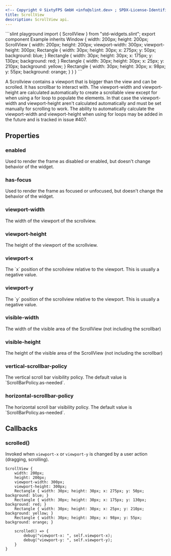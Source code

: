 ```yaml
---
<!-- Copyright © SixtyFPS GmbH <info@slint.dev> ; SPDX-License-Identifier: MIT -->
title: ScrollView
description: ScrollView api.
---
```



<CodeSnippetMD imagePath="/src/assets/generated/std-widgets-scrollview.png"  imageWidth="200" imageHeight="200"  imageAlt='scrollview example'>
```slint playground
import { ScrollView } from "std-widgets.slint";
export component Example inherits Window {
    width: 200px;
    height: 200px;
    ScrollView {
        width: 200px;
        height: 200px;
        viewport-width: 300px;
        viewport-height: 300px;
        Rectangle { width: 30px; height: 30px; x: 275px; y: 50px; background: blue; }
        Rectangle { width: 30px; height: 30px; x: 175px; y: 130px; background: red; }
        Rectangle { width: 30px; height: 30px; x: 25px; y: 210px; background: yellow; }
        Rectangle { width: 30px; height: 30px; x: 98px; y: 55px; background: orange; }
    }
}
```
</CodeSnippetMD>

A Scrollview contains a viewport that is bigger than the view and can be
scrolled. It has scrollbar to interact with. The viewport-width and
viewport-height are calculated automatically to create a scrollable view
except for when using a for loop to populate the elements. In that case
the viewport-width and viewport-height aren't calculated automatically
and must be set manually for scrolling to work. The ability to
automatically calculate the viewport-width and viewport-height when
using for loops may be added in the future and is tracked in issue #407.

## Properties

### enabled
<SlintProperty propName="enabled" typeName="bool" defaultValue="true">
Used to render the frame as disabled or enabled, but doesn't change behavior of the widget.
</SlintProperty>

### has-focus
<SlintProperty propName="has-focus" typeName="bool" defaultValue="false" propertyVisibility="in-out">
Used to render the frame as focused or unfocused, but doesn't change the behavior of the widget.
</SlintProperty>

### viewport-width
<SlintProperty propName="viewport-width" typeName="length" propertyVisibility="in-out">
The width of the viewport of the scrollview.
</SlintProperty>

### viewport-height
<SlintProperty propName="viewport-height" typeName="length" propertyVisibility="in-out">
The height of the viewport of the scrollview.
</SlintProperty>

### viewport-x
<SlintProperty propName="viewport-x" typeName="length" propertyVisibility="in-out">
The `x` position of the scrollview relative to the viewport. This is usually a negative value.
</SlintProperty>

### viewport-y
<SlintProperty propName="viewport-y" typeName="length" propertyVisibility="in-out">
The `y` position of the scrollview relative to the viewport. This is usually a negative value.
</SlintProperty>

### visible-width
<SlintProperty propName="visible-width" typeName="length" propertyVisibility="out">
The width of the visible area of the ScrollView (not including the scrollbar)
</SlintProperty>

### visible-height
<SlintProperty propName="visible-height" typeName="length" propertyVisibility="out">
The height of the visible area of the ScrollView (not including the scrollbar)
</SlintProperty>

### vertical-scrollbar-policy
<SlintProperty propName="vertical-scrollbar-policy" typeName="enum" enumName="ScrollBarPolicy">
The vertical scroll bar visibility policy. The default value is `ScrollBarPolicy.as-needed`.
</SlintProperty>

### horizontal-scrollbar-policy
<SlintProperty propName="horizontal-scrollbar-policy" typeName="enum" enumName="ScrollBarPolicy">
The horizontal scroll bar visibility policy. The default value is `ScrollBarPolicy.as-needed`.
</SlintProperty>

## Callbacks

### scrolled()
Invoked when `viewport-x` or `viewport-y` is changed by a user action (dragging, scrolling).

```slint no-test {11-14}
ScrollView {
    width: 200px;
    height: 200px;
    viewport-width: 300px;
    viewport-height: 300px;
    Rectangle { width: 30px; height: 30px; x: 275px; y: 50px; background: blue; }
    Rectangle { width: 30px; height: 30px; x: 175px; y: 130px; background: red; }
    Rectangle { width: 30px; height: 30px; x: 25px; y: 210px; background: yellow; }
    Rectangle { width: 30px; height: 30px; x: 98px; y: 55px; background: orange; }

    scrolled() => {
        debug("viewport-x: ", self.viewport-x);
        debug("viewport-y: ", self.viewport-y);
    }
}
```
